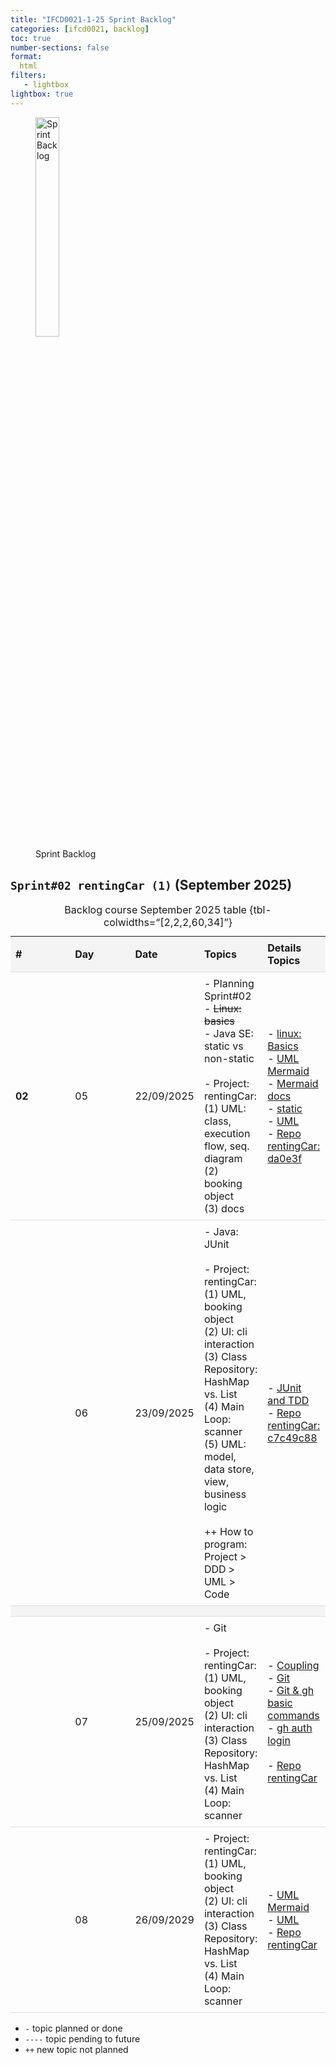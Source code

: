 ```yaml
---
title: "IFCD0021-1-25 Sprint Backlog"
categories: [ifcd0021, backlog]
toc: true
number-sections: false
format:
  html
filters:
   - lightbox
lightbox: true
---
```


<style>

.heatMap th { background:  #f4f4f4;}
tr:nth-child(3) {background-color: #f4f4f4;}

th, td {
  padding: 8px;
  text-align: left;
  border-bottom: 1px solid #ddd;
}

tr:hover {background-color:  #f4f4f4;}

</style>

![Sprint Backlog](/images/home/backlog.jpg){width="30%"}

<div class="heatMap">

::: {.column-page-right}


##  ``Sprint#02 rentingCar (1)`` (September 2025)

| # | Day | Date | Topics |  Details Topics |
| -- | -- | -- | -- | -- |
| **02**  | 05 | 22/09/2025 | - Planning Sprint#02 </br>  - <s>Linux: basics</s>  </br> - Java SE: static vs non-static  </br> </br>  - Project: rentingCar: </br> (1)  UML: class, execution flow, seq. diagram </br> (2) booking object </br> (3) docs | - [linux: Basics](/linux/linux-what-basics.qmd){.external target='_blank'}  </br> - [UML Mermaid](https://mermaid.js.org/){.external target='_blank'}</br>  - [Mermaid docs](https://mermaid.js.org/syntax/classDiagram.html){.external target='_blank'} </br> - [static](/javase/se-concepts-static.qmd){.external target='_blank'} </br> - [UML](/javase/se-pattern-uml.qmd){.external target='_blank'}</br>   - [Repo rentingCar: da0e3f](https://github.com/AlbertProfe/rentingCarTest/tree/da0e3f142379f6ac77f534e32a714a32e17cbb56){.external target='_blank'} |
|   | 06 | 23/09/2025 | - Java: JUnit </br></br> - Project: rentingCar: <br> (1) UML, booking object  <br> (2) UI: cli interaction <br> (3) Class Repository: HashMap vs. List  <br>  (4) Main Loop: scanner  </br>  (5) UML: model, data store, view, business logic </br></br>  ++ How to program: Project > DDD > UML > Code  | - [JUnit and TDD](/javase/se-concepts-tdd.qmd){.external target='_blank'}</br> - [Repo rentingCar: c7c49c88](https://github.com/AlbertProfe/rentingCarTest/tree/c7c49c886dbd3ad792170c5f8b182143a368a975){.external target='_blank'}    |
|   |
|   | 07 | 25/09/2025 | - Git </br> </br>  - Project: rentingCar: <br> (1) UML, booking object  <br> (2) UI: cli interaction <br> (3) Class Repository: HashMap vs. List  <br>  (4) Main Loop: scanner | - [Coupling](/javase/se-concepts-coupling.qmd){.external target='_blank'}</br> - [Git](/devops/devops-vc-git.qmd){.external target='_blank'} </br> - [Git & gh basic commands](https://gist.github.com/AlbertProfe/b05e8198f02b311d18e7c4a86c5241e0){.external target='_blank'} </br> - [gh auth login](https://cli.github.com/manual/gh_auth_login){.external target='_blank'}</br></br>   - [Repo rentingCar](https://github.com/AlbertProfe/rentingCarTest){.external target='_blank'}  |
|   | 08 | 26/09/2029 | - Project: rentingCar: <br> (1) UML, booking object  <br> (2) UI: cli interaction <br> (3) Class Repository: HashMap vs. List  <br>  (4) Main Loop: scanner   |     - [UML Mermaid](https://mermaid.js.org/){.external target='_blank'} </br> - [UML](/javase/se-pattern-uml.qmd){.external target='_blank'}</br>   - [Repo rentingCar](https://github.com/AlbertProfe/rentingCarTest){.external target='_blank'}  |   - [Repo rentingCar](https://github.com/AlbertProfe/rentingCarTest){.external target='_blank'}  </br> |
: Backlog course September 2025 table {tbl-colwidths="[2,2,2,60,34]"}
:::

</div>

::: {.callout-note}
- `-` topic planned or done
- `----` topic pending to future
- `++` new topic not planned
:::

